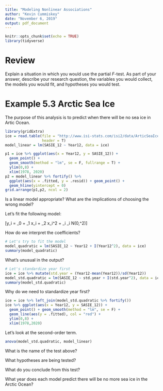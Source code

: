 ```yaml
---
title: "Modeling Nonlinear Associations"
author: "Kevin Cummiskey"
date: "November 6, 2019"
output: pdf_document
---
```


```r
knitr::opts_chunk$set(echo = TRUE)
library(tidyverse)
```

# Review

Explain a situation in which you would use the partial $F$-test.  As part of your answer, describe your research question, the variables you would collect, the models you would fit, and hypotheses you would test.

\vspace{1.5in}

# Example 5.3 Arctic Sea Ice

The purpose of this analysis is to predict when there will be no sea ice in Artic Ocean.

```r
library(gridExtra)
ice = read.table(file = "http://www.isi-stats.com/isi2/data/ArticSeaIce.txt",
                 header = T)
model_linear = lm(SASIE_12 ~ Year12, data = ice)

p1 = ice %>% ggplot(aes(x = Year12, y = SASIE_12)) + 
  geom_point() + 
  geom_smooth(method = "lm", se = F, fullrange = T) + 
  ylim(0,8) + 
  xlim(1978, 2020)
p2 = model_linear %>% fortify() %>%
  ggplot(aes(x = .fitted, y = .resid)) + geom_point() +
  geom_hline(yintercept = 0)
grid.arrange(p1,p2, ncol = 2)
```

Is a linear model appropriate? What are the implications of choosing the wrong model?

\vspace{0.75in}


Let's fit the following model:

\[y_i = \beta_0 + \beta_1 x_i + \beta_2 x_i^2 + \epsilon_i \quad \epsilon_i \sim N(0,\sigma^2)\]

How do we interpret the coefficients?
\vspace{1in}

```r
# Let's try to fit the model
model_quadratic = lm(SASIE_12 ~ Year12 + I(Year12^2), data = ice)
summary(model_quadratic)
```

What's unusual in the output?

\vspace{1in}


```r
# Let's standardize year first
ice = ice %>% mutate(std.year = (Year12-mean(Year12))/sd(Year12))
model_std.quadratic = lm(SASIE_12 ~ std.year + I(std.year^2), data = ice)
summary(model_std.quadratic)
```

Why do we need to standardize year first?

\vspace{1in}

```r
ice = ice %>% left_join(model_std.quadratic %>% fortify())
ice %>% ggplot(aes(x = Year12, y = SASIE_12)) + 
  geom_point() + geom_smooth(method = "lm", se = F) +
  geom_line(aes(y = .fitted), col = "red") + 
  ylim(0,8) + 
  xlim(1978,2020)
```


Let's look at the second-order term.

```r
anova(model_std.quadratic, model_linear)
```

What is the name of the test above?

\vspace{0.25in}

What hypotheses are being tested? 

\vspace{0.25in}

What do you conclude from this test?

\vspace{1in}


What year does each model predict there will be no more sea ice in the Arctic Ocean?
\vspace{1in}


